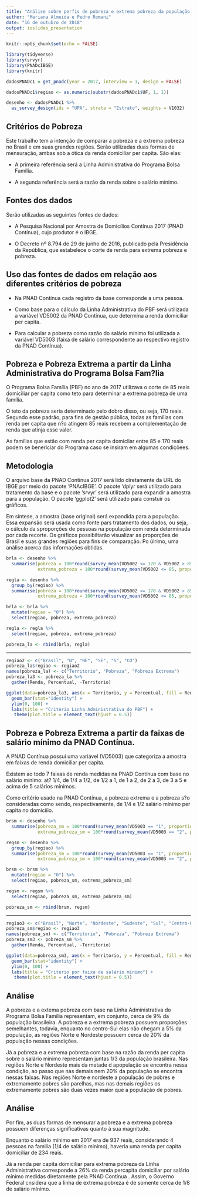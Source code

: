 ```yaml
---
title: "Análise sobre perfis de pobreza e extrema pobreza da população brasileira"
author: "Mariana Almeida e Pedro Romani"
date: "16 de outubro de 2018"
output: ioslides_presentation
---
```


```r
knitr::opts_chunk$set(echo = FALSE)
```


```r
library(tidyverse) 
library(srvyr)
library(PNADcIBGE)
library(knitr)

dadosPNADc1 = get_pnadc(year = 2017, interview = 1, design = FALSE)

dadosPNADc1$regiao <- as.numeric(substr(dadosPNADc1$UF, 1, 1))

desenho <- dadosPNADc1 %>%
  as_survey_design(ids = "UPA", strata = "Estrato", weights = V1032)
```

## Critérios de Pobreza

Este trabalho tem a intenção de comparar a pobreza e a extrema pobreza no Brasil e em suas grandes regiões. Serão utilizadas duas formas de mensuração, ambas sob a ótica da renda domiciliar per capita. São elas:

- A primeira referência será a Linha Administrativa do Programa Bolsa Família.

- A segunda referência será a razão da renda sobre o salário mínimo.

## Fontes dos dados

Serão utilizadas as seguintes fontes de dados:

- A Pesquisa Nacional por Amostra de Domicílios Contínua 2017 (PNAD Contínua), cujo produtor é o IBGE.

- O Decreto nº 8.794 de 29 de junho de 2016, publicado pela Presidência da República, que estabelece o corte de renda para extrema pobreza e pobreza.

## Uso das fontes de dados em relação aos diferentes critérios de pobreza

- Na PNAD Contínua cada registro da base corresponde a uma pessoa.

- Como base para o cálculo da Linha Administrativa do PBF será utilizada a variável VD5002 da PNAD Contínua, que determina a renda domiciliar per capita.

- Para calcular a pobreza como razão do salário mínimo foi utilizada a variável VD5003 (faixa de salário correspondente ao respectivo registro da PNAD Contínua).

## Pobreza e Pobreza Extrema a partir da Linha Administrativa do Programa Bolsa Fam?lia

O Programa Bolsa Família (PBF) no ano de 2017 utilizava o corte de 85 reais domiciliar per capita como teto para determinar a extrema pobreza de uma família. 

O teto da pobreza seria determinado pelo dobro disso, ou seja, 170 reais. Segundo esse padrão, para fins de gestão pública, todas as famílias com renda per capita que n?o atingem 85 reais recebem a complementação de renda que atinja esse valor. 

As famílias que estão com renda per capita domicliar entre 85 e 170 reais podem se benericiar do Programa caso se insiram em algumas condiçõees.

## Metodologia

O arquivo base da PNAD Contínua 2017 será lido diretamente da URL do IBGE por meio do pacote 'PNAcIBGE'. O pacote 'dplyr será utilizado para tratamento da base e o pacote 'srvyr' será utilizado para expandir a amostra para a população. O pacote 'ggplot2' será utilizado para constuir os gráficos.

Em síntese, a amostra (base original) será expandida para a população. Essa expansão será usada como fonte pars tratamento dos dados, ou seja, o cálculo da sproporções de pessoas na população com renda determinada por cada recorte. Os gráficos possibiltarão visualizar as proporções de Brasil e suas grandes regiões para fins de comparação. Po úlrimo, uma análise acerca das informações obtidas.


```r
brla <- desenho %>%
  summarise(pobreza = 100*round(survey_mean(VD5002 <= 170 & VD5002 > 85, proportion = TRUE, na.rm = TRUE), 3),
            extrema_pobreza = 100*round(survey_mean(VD5002 <= 85, proportion = TRUE, na.rm = TRUE), 3))

regla <- desenho %>%
  group_by(regiao) %>%
  summarise(pobreza = 100*round(survey_mean(VD5002 <= 170 & VD5002 > 85, proportion = TRUE, na.rm = TRUE), 3),
            extrema_pobreza = 100*round(survey_mean(VD5002 <= 85, proportion = TRUE, na.rm = TRUE), 3))

brla <- brla %>%
  mutate(regiao = "0") %>%
  select(regiao, pobreza, extrema_pobreza)

regla <- regla %>%
  select(regiao, pobreza, extrema_pobreza)

pobreza_la <- rbind(brla, regla)
```


***
```r
regiao2 <- c("Brasil", "N", "NE", "SE", "S", "CO")
pobreza_la$regiao <- regiao2
names(pobreza_la) <- c("Territorio", "Pobreza", "Pobreza Extrema")
pobreza_la3 <- pobreza_la %>%
  gather(Renda, Percentual, -Territorio)

ggplot(data=pobreza_la3, aes(x = Territorio, y = Percentual, fill = Renda)) +
  geom_bar(stat="identity") + 
  ylim(0, 100) +
  labs(title = "Critério Linha Administrativa do PBF") +
   theme(plot.title = element_text(hjust = 0.5))  
```


## Pobreza e Pobreza Extrema a partir da faixas de salário mínimo da PNAD Contínua.

A PNAD Contínua possui uma variável (VD5003) que categoriza a amostra em faixas de renda domiciliar per capita.

Existem ao todo 7 faixas de renda medidas na PNAD Contínua com base no salário mínimo: at? 1/4, de 1/4 a 1/2, de 1/2 a 1, de 1 a 2, de 2 a 3, de 3 a 5 e acima de 5 salários mínimos.

Como critério usado na PNAD Contínua, a pobreza extrema e a pobreza s?o consideradas como sendo, respectivamente, de 1/4 e 1/2 salário mínimo per capita no domicííio. 

```r
brsm <- desenho %>%
  summarise(pobreza_sm = 100*round(survey_mean(VD5003 == "1", proportion = TRUE, na.rm = T), 3),
            extrema_pobreza_sm = 100*round(survey_mean(VD5003 == "2", proportion = TRUE, na.rm = T), 3))

regsm <- desenho %>%
  group_by(regiao) %>%
  summarise(pobreza_sm = 100*round(survey_mean(VD5003 == "1", proportion = TRUE, na.rm = T), 3),
            extrema_pobreza_sm = 100*round(survey_mean(VD5003 == "2", proportion = TRUE, na.rm = T), 3))

brsm <- brsm %>%
  mutate(regiao = "0") %>%
  select(regiao, pobreza_sm, extrema_pobreza_sm)

regsm <- regsm %>%
  select(regiao, pobreza_sm, extrema_pobreza_sm)

pobreza_sm <- rbind(brsm, regsm)
```


***
```r
regiao3 <- c("Brasil", "Norte", "Nordeste", "Sudeste", "Sul", "Centro-Oeste")
pobreza_sm$regiao <- regiao3
names(pobreza_sm) <- c("Territorio", "Pobreza", "Pobreza Extrema")
pobreza_sm3 <- pobreza_sm %>%
  gather(Renda, Percentual, -Territorio)

ggplot(data=pobreza_sm3, aes(x = Territorio, y = Percentual, fill = Renda)) +
  geom_bar(stat="identity") + 
  ylim(0, 100) +
  labs(title = "Critério por faixa de salário mínimo") +
   theme(plot.title = element_text(hjust = 0.5))
```


## Análise

A pobreza e a extema pobreza com base na Linha Administrativa do Programa Bolsa Família representam, em conjunto, cerca de 9% da população brasileira. A pobreza e a extrema pobreza possuem proporções semelhantes, todavia, enquanto no centro-Sul elas não chegam a 5% da população, as regiões Norte e Nordeste possuem cerca de 20% da população nessas condições.

Já a pobreza e a extrema pobreza com base na razão da renda per capita sobre o salário mínimo representam juntas 1/3 da população brasileira. Nas regiões Norte e Nordeste mais da metade d apopulação se encontra nessa condição, ao passo que nas demais nem 20% da população se encontra nessas faixas. Nas regiões Norte e nordeste a população de pobres e extremamente pobres são parelhas, mas nas demais regiões os extremamente pobres são duas vezes maior que a população de pobres.

## Análise

Por fim, as duas formas de mensurar a pobreza e a extrema pobreza possuem diferenças significativas quanto à sua magnitude. 

Enquanto o salário mínimo em 2017 era de 937 reais, considerando 4 pessoas na familia (1/4 de salário minimo), haveria uma renda per capita domiciliar de 234 reais. 

Já a renda per capita domiciliar para extrema pobreza da Linha Administrativa corresponde a 26% da renda percapita domiciliar por salário mínimo medidas diretamente pela PNAD Contínua . Assim, o Governo Federal cnsidera que a linha de extrema pobreza é de somente cerca de 1/8 de salário mínimo.


